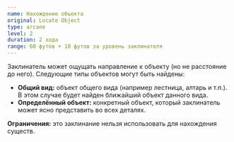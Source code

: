 ```yaml
---
name: Нахождение объекта
original: Locate Object
type: arcane
level: 2
duration: 2 хода
range: 60 футов + 10 футов за уровень заклинателя
---
```


Заклинатель может ощущать направление к объекту (но не расстояние до него). Следующие типы объектов могут быть найдены:

- **Общий вид:** объект общего вида (например лестница, алтарь и т.п.). В этом случае будет найден ближайший объект данного вида.
- **Определённый объект:** конкретный объект, который заклинатель может ясно представить во всех деталях.

**Ограничения:** это заклинание нельзя использовать для нахождения существ.